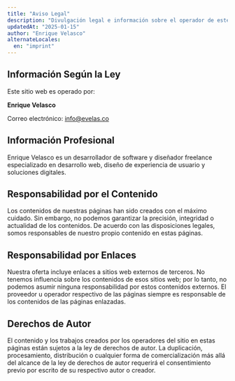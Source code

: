 ```yaml
---
title: "Aviso Legal"
description: "Divulgación legal e información sobre el operador de este sitio web según lo requerido por la ley."
updatedAt: "2025-01-15"
author: "Enrique Velasco"
alternateLocales:
  en: "imprint"
---
```


<section>

## Información Según la Ley

Este sitio web es operado por:

**Enrique Velasco**

Correo electrónico: info@evelas.co

</section>

<section>

## Información Profesional

Enrique Velasco es un desarrollador de software y diseñador freelance especializado en desarrollo web, diseño de experiencia de usuario y soluciones digitales.

</section>

<section>

## Responsabilidad por el Contenido

Los contenidos de nuestras páginas han sido creados con el máximo cuidado. Sin embargo, no podemos garantizar la precisión, integridad o actualidad de los contenidos. De acuerdo con las disposiciones legales, somos responsables de nuestro propio contenido en estas páginas.

</section>

<section>

## Responsabilidad por Enlaces

Nuestra oferta incluye enlaces a sitios web externos de terceros. No tenemos influencia sobre los contenidos de esos sitios web; por lo tanto, no podemos asumir ninguna responsabilidad por estos contenidos externos. El proveedor u operador respectivo de las páginas siempre es responsable de los contenidos de las páginas enlazadas.

</section>

<section>

## Derechos de Autor

El contenido y los trabajos creados por los operadores del sitio en estas páginas están sujetos a la ley de derechos de autor. La duplicación, procesamiento, distribución o cualquier forma de comercialización más allá del alcance de la ley de derechos de autor requerirá el consentimiento previo por escrito de su respectivo autor o creador.

</section>
